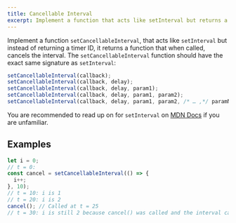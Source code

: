 ```yaml
---
title: Cancellable Interval
excerpt: Implement a function that acts like setInterval but returns a function to cancel the interval
---
```


Implement a function `setCancellableInterval`, that acts like `setInterval` but instead of returning a timer ID, it returns a function that when called, cancels the interval. The `setCancellableInterval` function should have the exact same signature as `setInterval`:

```js
setCancellableInterval(callback);
setCancellableInterval(callback, delay);
setCancellableInterval(callback, delay, param1);
setCancellableInterval(callback, delay, param1, param2);
setCancellableInterval(callback, delay, param1, param2, /* … ,*/ paramN);
```

You are recommended to read up on for `setInterval` on [MDN Docs](https://developer.mozilla.org/en-US/docs/Web/API/setInterval) if you are unfamiliar.

## Examples

```js
let i = 0;
// t = 0:
const cancel = setCancellableInterval(() => {
  i++;
}, 10);
// t = 10: i is 1
// t = 20: i is 2
cancel(); // Called at t = 25
// t = 30: i is still 2 because cancel() was called and the interval callback has stopped running.
```

